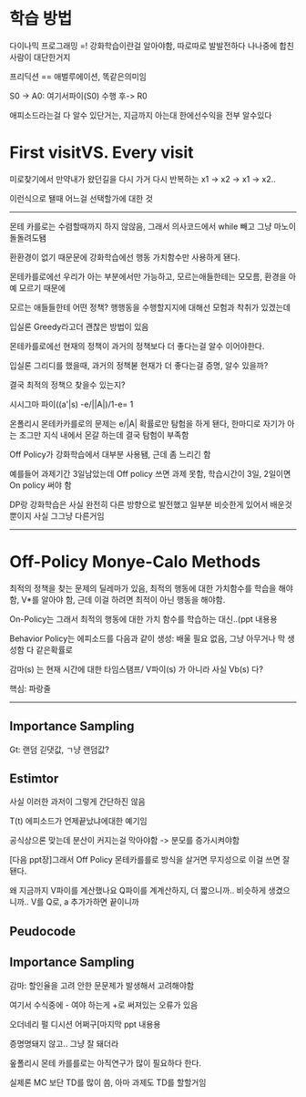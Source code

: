 # 학습 방법
다이나믹 프로그래밍 =! 강화학습이란걸 알아야함, 따로따로 발발전하다 나나중에 합친 사람이 대단한거지

프리딕션 == 애벌루에이션, 똑같은의미임

S0 -> A0: 여기서파이(S0) 수행 후-> R0

애피소드라는걸 다 알수 있단거는, 지금까지 아는대 한에선수익을 전부 알수있다

# First visitVS. Every visit
미로찾기에서 만약내가 왔던길을 다시 가거 다시 반복하는 x1 -> x2 -> x1 -> x2..

이런식으로 됄때 어느걸 선택할가에 대한 것

***

몬테 카를로는 수렴할때까지 하지 않않음, 그래서 의사코드에서 while 빼고 그냥 마노이 돌돌려도됌

환환경이 없기 때문문에 강화학습에선 행동 가치함수만 사용하게 됀다.

몬테카를로에선 우리가 아는 부분에서만 가능하고, 모르는애들한테는 모모름, 환경을 아예 모르기 때문에

모르는 애들들한테 어떤 정책? 행행동을 수행할지지에 대해선 모험과 착취가 있겠는데

입실론 Greedy라고더 괜찮은 방법이 있음

몬테카를로에선 현재의 정책이 과거의 정책보다 더 좋다는걸 알수 이어야한다.

입실론 그리디를 했을때, 과거의 정책볻 현재가 더 좋다는걸 증명, 알수 있을까?

결국 최적의 정책으 찾을수 있는지?

시시그마 파이((a'|s) -e/||A|)/1-e= 1

온폴리시 몬테카카를로의 문제는 e/|A| 확률로만 탐험을 하게 됀다, 한마디로 자기가 아는 조그만 지식 내에서 몬갈 하는데 결국 탐험이 부족함

Off Policy가 강화학습에서 대부분 사용됌, 근데 좀 느리긴 함

예를들어 과제기간 3일남았는데 Off policy 쓰면 과제 못함, 학습시간이 3일, 2일이면 On policy 써야 함

DP랑 강화학습은 사실 완전히 다른 방향으로 발전했고 일부분 비슷한게 있어서 배운것 뿐이지 사실 그그냥  다른거임



***

# Off-Policy Monye-Calo Methods
최적의 정책을 찾는 문제의 딜레마가 있음, 최적의 행동에 대한 가치함수를 학습을 해야함, V*를 알아야 함, 근데 이걸 하려면 최적이 아닌 행동을 해야함.

On-Policy는 그래서 최적의 행동에 대한 가치 함수를 학습하는 대신..(ppt 내용용

Behavior Policy는 에피소드를 다음과 같이 생성: 배울 필요 없음, 그냥 아무거나 막 생성함 다 같은확률로

감마(s) 는 현재 시간에 대한 타임스탬프/ V파이(s) 가 아니라 사실 Vb(s) 다?

핵심: 파랑줄

***

## Importance Sampling
Gt: 랜덤 긷댓값, ㄱ냥 랜덤값?

## Estimtor
사실 이러한 과저이 그렇게 간단하진 않음

T(t) 에피소드가 언제끝났냐에대한 예기임

공식상으론 맞는데 분산이 커지는걸 막아야함 -> 분모를 증가시켜야함

[다음 ppt장]그래서 Off Policy 몬테카를를로 방식을 살거면 무지성으로 이걸 쓰면 잘 됀다.


왜 지금까지 V파이를 계산했나요 Q파이를 계계산하지, 더 짧으니까.. 비슷하게 생겼으니까.. V를 Q로, a 추가가하면 끝이니까

## Peudocode

## Importance Sampling
감마: 할인율을 고려 안한 문문제가 발생해서 고려해야함

여기서 수식중에 - 여야 하는게 +로 써져있는 오류가 있음

오더네리 펄 디시션 어쩌구[마지막 ppt 내용용

증명명돼지 않고.. 그냥 잘 돼더라

옾폴리시 몬테 카를를로는 아직연구가  많이 필요하다 한다.

실제론 MC 보단 TD를 많이 씀, 아마 과제도 TD를 할할거임

